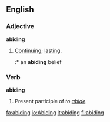 ==English==
===Adjective===
'''abiding'''
# [[continue|Continuing]]; [[lasting]].
#:* an '''abiding''' belief

===Verb===
'''abiding'''
# Present participle of ''to [[abide]]''.
[[fa:abiding]]
[[io:Abiding]]
[[it:abiding]]
[[fi:abiding]]